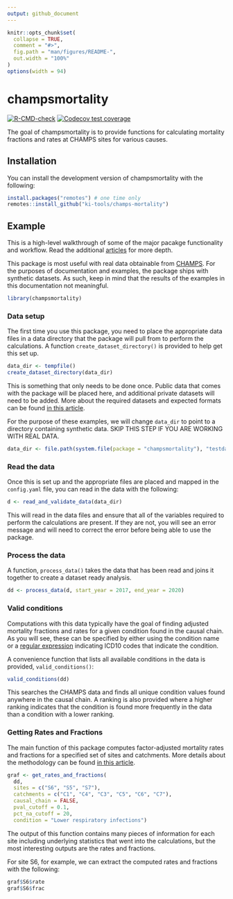 ```yaml
---
output: github_document
---
```


<!-- README.md is generated from README.Rmd. Please edit that file -->

<!-- devtools::build_readme() -->

```r
knitr::opts_chunk$set(
  collapse = TRUE,
  comment = "#>",
  fig.path = "man/figures/README-",
  out.width = "100%"
)
options(width = 94)
```

# champsmortality

<!-- badges: start -->
[![R-CMD-check](https://github.com/ki-tools/champs-mortality/actions/workflows/R-CMD-check.yaml/badge.svg)](https://github.com/ki-tools/champs-mortality/actions/workflows/R-CMD-check.yaml)
[![Codecov test coverage](https://codecov.io/gh/ki-tools/champs-mortality/branch/main/graph/badge.svg)](https://app.codecov.io/gh/ki-tools/champs-mortality?branch=main)
<!-- badges: end -->

The goal of champsmortality is to provide functions for calculating mortality fractions and rates at CHAMPS sites for various causes.

## Installation

You can install the development version of champsmortality with the following:

``` r
install.packages("remotes") # one time only
remotes::install_github("ki-tools/champs-mortality")
```

## Example

This is a high-level walkthrough of some of the major pacakge functionality and workflow. Read the additional [articles](TODO) for more depth.

This package is most useful with real data obtainable from [CHAMPS](https://champshealth.org/data/). For the purposes of documentation and examples, the package ships with synthetic datasets. As such, keep in mind that the results of the examples in this documentation not meaningful.

```r
library(champsmortality)
```

### Data setup

The first time you use this package, you need to place the appropriate data files in a data directory that the package will pull from to perform the calculations. A function `create_dataset_directory()` is provided to help get this set up.

```r
data_dir <- tempfile()
create_dataset_directory(data_dir)
```

This is something that only needs to be done once. Public data that comes with the package will be placed here, and additional private datasets will need to be added. More about the required datasets and expected formats can be found [in this article](TODO).

For the purpose of these examples, we will change `data_dir` to point to a directory containing synthetic data. SKIP THIS STEP IF YOU ARE WORKING WITH REAL DATA.

```r
data_dir <- file.path(system.file(package = "champsmortality"), "testdata")
```

### Read the data

Once this is set up and the appropriate files are placed and mapped in the `config.yaml` file, you can read in the data with the following:

```r
d <- read_and_validate_data(data_dir)
```

This will read in the data files and ensure that all of the variables required to perform the calculations are present. If they are not, you will see an error message and will need to correct the error before being able to use the package.

### Process the data

A function, `process_data()` takes the data that has been read and joins it together to create a dataset ready analysis.
```r
dd <- process_data(d, start_year = 2017, end_year = 2020)
```

### Valid conditions

Computations with this data typically have the goal of finding adjusted mortality fractions and rates for a given condition found in the causal chain. As you will see, these can be specified by either using the condition name or a [regular expression](https://www.sitepoint.com/learn-regex/) indicating ICD10 codes that indicate the condition.

A convenience function that lists all available conditions in the data is provided, `valid_conditions()`:

```r
valid_conditions(dd)
```

This searches the CHAMPS data and finds all unique condition values found anywhere in the causal chain. A ranking is also provided where a higher ranking indicates that the condition is found more frequently in the data than a condition with a lower ranking.

### Getting Rates and Fractions

The main function of this package computes factor-adjusted mortality rates and fractions for a specified set of sites and catchments. More details about the methodology can be found [in this article](TODO).

```r
graf <- get_rates_and_fractions(
  dd,
  sites = c("S6", "S5", "S7"),
  catchments = c("C1", "C4", "C3", "C5", "C6", "C7"),
  causal_chain = FALSE,
  pval_cutoff = 0.1,
  pct_na_cutoff = 20,
  condition = "Lower respiratory infections")
```

The output of this function contains many pieces of information for each site including underlying statistics that went into the calculations, but the most interesting outputs are the rates and fractions.

For site S6, for example, we can extract the computed rates and fractions with the following:

```r
graf$S6$rate
graf$S6$frac
```
